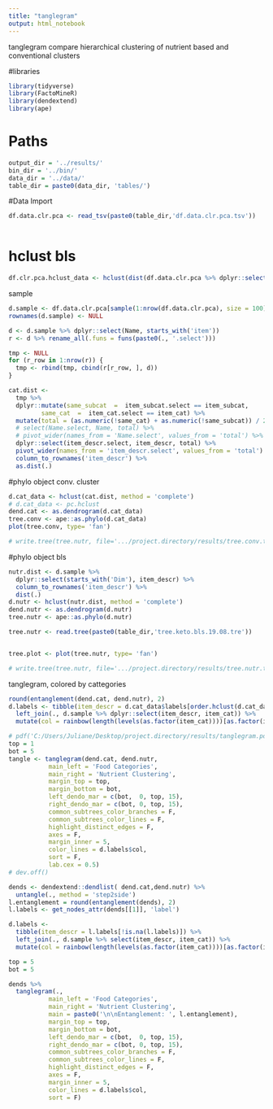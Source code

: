 ```yaml
---
title: "tanglegram"
output: html_notebook
---
```


tanglegram
compare hierarchical clustering of
nutrient based and conventional clusters

#libraries
```r
library(tidyverse)
library(FactoMineR)
library(dendextend)
library(ape)
```

# Paths
```r
output_dir = '../results/'
bin_dir = '../bin/'
data_dir = '../data/'
table_dir = paste0(data_dir, 'tables/')
```

#Data Import
```r
df.data.clr.pca <- read_tsv(paste0(table_dir,'df.data.clr.pca.tsv'))
 
```

# hclust bls
```r
df.clr.pca.hclust_data <- hclust(dist(df.data.clr.pca %>% dplyr::select(starts_with('Dim'))), method = 'ward.D')
```


sample
```r
d.sample <- df.data.clr.pca[sample(1:nrow(df.data.clr.pca), size = 100),]
rownames(d.sample) <- NULL

d <- d.sample %>% dplyr::select(Name, starts_with('item'))
r <- d %>% rename_all(.funs = funs(paste0(., '.select')))

tmp <- NULL
for (r_row in 1:nrow(r)) {
  tmp <- rbind(tmp, cbind(r[r_row, ], d))
}
```

```r
cat.dist <-
  tmp %>% 
  dplyr::mutate(same_subcat  =  item_subcat.select == item_subcat,
         same_cat  =  item_cat.select == item_cat) %>% 
  mutate(total = (as.numeric(!same_cat) + as.numeric(!same_subcat)) / 2) %>% 
  # select(Name.select, Name, total) %>% 
  # pivot_wider(names_from = 'Name.select', values_from = 'total') %>%
  dplyr::select(item_descr.select, item_descr, total) %>% 
  pivot_wider(names_from = 'item_descr.select', values_from = 'total') %>%  
  column_to_rownames('item_descr') %>% 
  as.dist(.)
```

#phylo object conv. cluster
```r
d.cat_data <- hclust(cat.dist, method = 'complete')
# d.cat_data <- pc.hclust
dend.cat <- as.dendrogram(d.cat_data)
tree.conv <- ape::as.phylo(d.cat_data)
plot(tree.conv, type= 'fan')

# write.tree(tree.nutr, file='.../project.directory/results/tree.conv.tre')


```

#phylo object bls
```r
nutr.dist <- d.sample %>% 
  dplyr::select(starts_with('Dim'), item_descr) %>% 
  column_to_rownames('item_descr') %>% 
  dist(.)
d.nutr <- hclust(nutr.dist, method = 'complete')
dend.nutr <- as.dendrogram(d.nutr)
tree.nutr <- ape::as.phylo(d.nutr)

tree.nutr <- read.tree(paste0(table_dir,'tree.keto.bls.19.08.tre'))


tree.plot <- plot(tree.nutr, type= 'fan')

# write.tree(tree.nutr, file='.../project.directory/results/tree.nutr.tre')

```

tanglegram, colored by cattegories
```r
round(entanglement(dend.cat, dend.nutr), 2)
d.labels <- tibble(item_descr = d.cat_data$labels[order.hclust(d.cat_data)]) %>%
  left_join(., d.sample %>% dplyr::select(item_descr, item_cat)) %>% 
  mutate(col = rainbow(length(levels(as.factor(item_cat))))[as.factor(item_cat)])

# pdf('C:/Users/Juliane/Desktop/project.directory/results/tanglegram.pdf')
top = 1
bot = 5
tangle <- tanglegram(dend.cat, dend.nutr, 
           main_left = 'Food Categories',
           main_right = 'Nutrient Clustering', 
           margin_top = top,
           margin_bottom = bot,
           left_dendo_mar = c(bot,  0, top, 15),
           right_dendo_mar = c(bot, 0, top, 15),
           common_subtrees_color_branches = F,
           common_subtrees_color_lines = F,
           highlight_distinct_edges = F,
           axes = F, 
           margin_inner = 5,
           color_lines = d.labels$col,
           sort = F,
           lab.cex = 0.5)
# dev.off()
```


```r

dends <- dendextend::dendlist( dend.cat,dend.nutr) %>% 
  untangle(., method = 'step2side')
l.entanglement = round(entanglement(dends), 2)
l.labels <- get_nodes_attr(dends[[1]], 'label')

d.labels <-   
  tibble(item_descr = l.labels[!is.na(l.labels)]) %>%
  left_join(., d.sample %>% select(item_descr, item_cat)) %>% 
  mutate(col = rainbow(length(levels(as.factor(item_cat))))[as.factor(item_cat)])

top = 5
bot = 5

dends %>% 
  tanglegram(.,
           main_left = 'Food Categories',
           main_right = 'Nutrient Clustering', 
           main = paste0('\n\nEntanglement: ', l.entanglement), 
           margin_top = top,
           margin_bottom = bot,
           left_dendo_mar = c(bot,  0, top, 15),
           right_dendo_mar = c(bot, 0, top, 15),
           common_subtrees_color_branches = F,
           common_subtrees_color_lines = F,
           highlight_distinct_edges = F,
           axes = F, 
           margin_inner = 5,
           color_lines = d.labels$col,
           sort = F)
```
